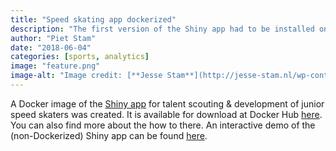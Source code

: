 ```yaml
---
title: "Speed skating app dockerized"
description: "The first version of the Shiny app had to be installed on a VM with a Shiny server running. Now that I created a Docker version, it is much easier to deploy the app on a VM with Docker pre-installed."
author: "Piet Stam"
date: "2018-06-04"
categories: [sports, analytics]
image: "feature.png"
image-alt: "Image credit: [**Jesse Stam**](http://jesse-stam.nl/wp-content/gallery/training-thialf-24-okt-2017/DSC_9747.JPG)"
---
```


A Docker image of the [Shiny app](https://pjastam.shinyapps.io/speedskating/) for talent scouting & development of junior speed skaters was created. It is available for download at Docker Hub [here](https://hub.docker.com/r/pjastam/shiny-speedskating/). You can also find more about the how to there. An interactive demo of the (non-Dockerized) Shiny app can be found [here](https://pjastam.shinyapps.io/speedskating/).
